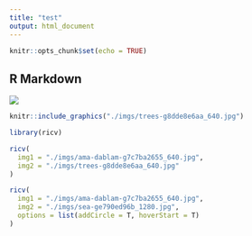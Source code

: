 ```yaml
---
title: "test"
output: html_document
---
```


```r
knitr::opts_chunk$set(echo = TRUE)
```

## R Markdown

![](./imgs/ama-dablam-g7c7ba2655_640.jpg)

```r
knitr::include_graphics("./imgs/trees-g8dde8e6aa_640.jpg")
```


```r
library(ricv)

ricv(
  img1 = "./imgs/ama-dablam-g7c7ba2655_640.jpg",
  img2 = "./imgs/trees-g8dde8e6aa_640.jpg"
)
```

```r
ricv(
  img1 = "./imgs/ama-dablam-g7c7ba2655_640.jpg",
  img2 = "./imgs/sea-ge790ed96b_1280.jpg",
  options = list(addCircle = T, hoverStart = T)
)
```



